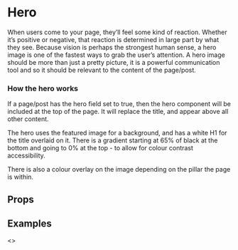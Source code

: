 
<Meta title="Pattern Library|Structure/Hero" component={Hero} />

# Hero

When users come to your page, they’ll feel some kind of reaction. Whether it’s positive or negative, that reaction is determined in large part by what they see. Because vision is perhaps the strongest human sense, a hero image is one of the fastest ways to grab the user’s attention. A hero image should be more than just a pretty picture, it is a powerful communication tool and so it should be relevant to the content of the page/post.

### How the hero works
 
If a page/post has the hero field set to true, then the hero component will be included at the top of the page. It will replace the title, and appear above all other content. 

The hero uses the featured image for a background, and has a white H1 for the title overlaid on it. There is a gradient starting at 65% of black at the bottom and going to 0% at the top - to allow for colour contrast accessibility. 

There is also a colour overlay on the image depending on the pillar the page is within.

## Props 

<Props of={Hero} />

## Examples 

<Preview>
    <Story name="Normal">
        <Hero 
            image="https://bfi-prototype.netlify.com/static/media/watch-banner.b01324c4.jpg"
            headline="Watch a new film, rediscover your old favourites, and get inspired." 
        />
    </Story>
</Preview>

<Preview>
    <Story name="Full Height">
        <Hero 
            image="https://bfi-prototype.netlify.com/static/media/watch-banner.b01324c4.jpg"
            headline="Watch a new film, rediscover your old favourites, and get inspired."
            fullHeight={true} 
        />
    </Story>
</Preview>

<Preview>
    <Story name="With Header">
        <>
            <Header navItems={navItems} overlay={true} />
            <Hero 
                image="https://bfi-prototype.netlify.com/static/media/watch-banner.b01324c4.jpg"
                headline="Watch a new film, rediscover your old favourites, and get inspired." 
            />
        </>
    </Story>
</Preview>
